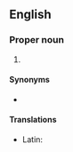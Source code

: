 ==English==

===Proper noun===
{{en-proper noun}}

# {{lb|en|Biblical}} {{abbreviation of|Judges|lang=en}}

====Synonyms====
* {{sense|abbreviation of ''{{l/en|Judges}}''}} {{l/en|Jud.}}

====Translations====
{{trans-top|''abbreviation of the equivalent of'' Judges}}
* Latin: {{t|la|Iūd.|m-p}}
{{trans-mid}}
{{trans-bottom}}